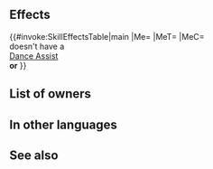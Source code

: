 {{Assist
|tagid=SID_踊る
|range=1
|effect=Grants another action to target ally.<br>(Cannot target an ally with Sing or Dance.)
|cost=150
|required=-
|exclusive=1
|canUseMove={{MoveList|all}}
|canUseWeapon={{WeaponList|exclude=Staff}}
|properties=random_all,random_inherit_base
}}
==Effects==
{{#invoke:SkillEffectsTable|main
|Me={{Eft|Another Action}}
|MeT={{Tgt|Target Ally}}
|MeC={{Tgt|Target Ally}}<br>doesn't have a<br>{{Uti|Dance}} [[Dance Assist]]<br>'''or''' {{SEt|Isolation}}
}}
==List of owners==
{{Skill Hero List}}
==In other languages==
{{OtherLanguages
|japanese=踊る
|german=Tanzen
|spanishEU=Bailar
|spanishLA=Bailar
|french=Danse
|italian=Danza
|chineseTW=起舞
|portuguese=Dança
}}
==See also==
{{See also skills|cond=Description LIKE '%This skill treated as Sing or Dance%'}}
{{Assists Navbox}}